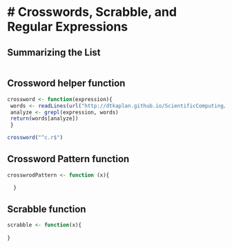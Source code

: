 # Crosswords, Scrabble, and Regular Expressions
========================================================

## Summarizing the List
```r


```


## Crossword helper function
```r
crossword <- function(expression){
 words <- readLines(url("http://dtkaplan.github.io/ScientificComputing/Syllabus/Daily/Day-07/word_list_moby_crossword-flat/word_list_moby_crossword.flat.txt"))
 analyze <- grepl(expression, words)
 return(words[analyze])
 }
```

```r
crossword("^c.r$")
```

## Crossword Pattern function
```r
crosswrodPattern <- function (x){

  }
```

## Scrabble function
```r
scrabble <- function(x){
  
}
```